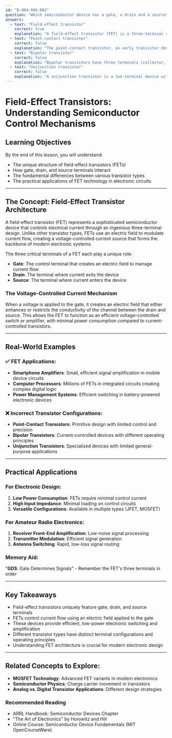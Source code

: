 ```yaml
---
id: "B-004-004-002"
question: "Which semiconductor device has a gate, a drain and a source?"
answers:
  - text: "Field-effect transistor"
    correct: true
    explanation: "A field-effect transistor (FET) is a three-terminal semiconductor device characterized by its unique gate, drain, and source terminals. Unlike other transistor types, the FET controls current flow using an electric field applied to the gate, which modulates the conductivity of a channel connecting the drain and source. This design allows for efficient voltage-controlled current amplification and switching in electronic circuits."
  - text: "Point-contact transistor"
    correct: false
    explanation: "The point-contact transistor, an early transistor design developed in the 1940s, uses two closely spaced metal contacts on a semiconductor material. It typically has only two primary terminals and does not have a gate, drain, and source configuration like a field-effect transistor. This historic transistor type has largely been replaced by more modern semiconductor designs."
  - text: "Bipolar transistor"
    correct: false
    explanation: "Bipolar transistors have three terminals (collector, base, and emitter), but these are different from the gate, drain, and source terminals found in field-effect transistors. Bipolar transistors operate by current flow through junctions, using both majority and minority charge carriers, which is fundamentally different from the field-effect transistor's voltage-controlled operation."
  - text: "Unijunction transistor"
    correct: false
    explanation: "A unijunction transistor is a two-terminal device with asymmetrical characteristics, primarily used in switching and oscillator circuits. It does not have a gate, drain, and source configuration like a field-effect transistor. Instead, it has an emitter and two base connections, making it structurally and functionally distinct from FETs."
---
```


# Field-Effect Transistors: Understanding Semiconductor Control Mechanisms

## Learning Objectives
By the end of this lesson, you will understand:
- The unique structure of field-effect transistors (FETs)
- How gate, drain, and source terminals interact
- The fundamental differences between various transistor types
- The practical applications of FET technology in electronic circuits

---

## The Concept: Field-Effect Transistor Architecture

A field-effect transistor (FET) represents a sophisticated semiconductor device that controls electrical current through an ingenious three-terminal design. Unlike other transistor types, FETs use an electric field to modulate current flow, creating a voltage-controlled current source that forms the backbone of modern electronic systems.

The three critical terminals of a FET each play a unique role:
- **Gate**: The control terminal that creates an electric field to manage current flow
- **Drain**: The terminal where current exits the device
- **Source**: The terminal where current enters the device

### The Voltage-Controlled Current Mechanism

When a voltage is applied to the gate, it creates an electric field that either enhances or restricts the conductivity of the channel between the drain and source. This allows the FET to function as an efficient voltage-controlled switch or amplifier, with minimal power consumption compared to current-controlled transistors.

---

## Real-World Examples

### ✅ FET Applications:
- **Smartphone Amplifiers**: Small, efficient signal amplification in mobile device circuits
- **Computer Processors**: Millions of FETs in integrated circuits creating complex digital logic
- **Power Management Systems**: Efficient switching in battery-powered electronic devices

### ❌ Incorrect Transistor Configurations:
- **Point-Contact Transistors**: Primitive design with limited control and precision
- **Bipolar Transistors**: Current-controlled devices with different operating principles
- **Unijunction Transistors**: Specialized devices with limited general-purpose applications

---

## Practical Applications

### For Electronic Design:
1. **Low Power Consumption**: FETs require minimal control current
2. **High Input Impedance**: Minimal loading on control circuits
3. **Versatile Configurations**: Available in multiple types (JFET, MOSFET)

### For Amateur Radio Electronics:
1. **Receiver Front-End Amplification**: Low-noise signal processing
2. **Transmitter Modulation**: Efficient signal generation
3. **Antenna Switching**: Rapid, low-loss signal routing

### Memory Aid:
"**GDS**: Gate Determines Signals" - Remember the FET's three terminals in order

---

## Key Takeaways

- Field-effect transistors uniquely feature gate, drain, and source terminals
- FETs control current flow using an electric field applied to the gate
- These devices provide efficient, low-power electronic switching and amplification
- Different transistor types have distinct terminal configurations and operating principles
- Understanding FET architecture is crucial for modern electronic design

---

## Related Concepts to Explore:
- **MOSFET Technology**: Advanced FET variants in modern electronics
- **Semiconductor Physics**: Charge carrier movement in transistors
- **Analog vs. Digital Transistor Applications**: Different design strategies

### Recommended Reading
- ARRL Handbook: Semiconductor Devices Chapter
- "The Art of Electronics" by Horowitz and Hill
- Online Course: Semiconductor Device Fundamentals (MIT OpenCourseWare)